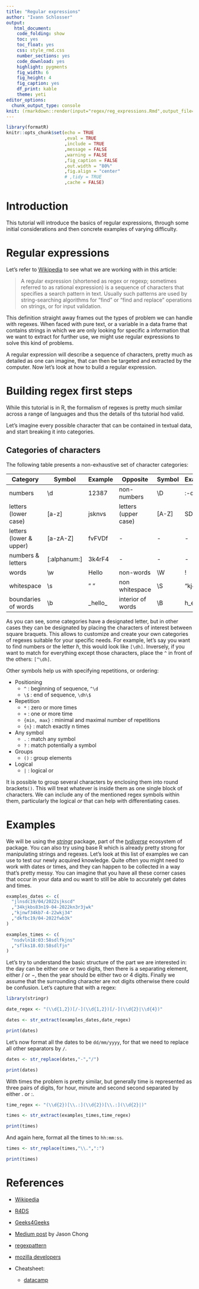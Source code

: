 ```yaml
---
title: "Regular expressions"
author: "Ivann Schlosser"
output: 
   html_document: 
    code_folding: show
    toc: yes
    toc_float: yes
    css: style_rmd.css
    number_sections: yes
    code_download: yes
    highlight: pygments
    fig_width: 6
    fig_height: 4
    fig_caption: yes
    df_print: kable
    theme: yeti
editor_options: 
  chunk_output_type: console
knit: (rmarkdown::render(input="regex/reg_expressions.Rmd",output_file="index.html"))
---
```


```r

library(formatR)
knitr::opts_chunk$set(echo = TRUE
                      ,eval = TRUE
                      ,include = TRUE
                      ,message = FALSE
                      ,warning = FALSE
                      ,fig_caption = FALSE
                      ,out.width = "80%"
                      ,fig.align = "center"
                      # ,tidy = TRUE
                      ,cache = FALSE)

```
# Introduction

This tutorial will introduce the basics of regular expressions, through some initial considerations and then concrete examples of varying difficulty. 


# Regular expressions

Let's refer to [Wikipedia](https://en.wikipedia.org/wiki/Regular_expression) to see what we are working with in this article: 

> A regular expression (shortened as regex or regexp; sometimes referred to as rational expression) is a sequence of characters that specifies a search pattern in text. Usually such patterns are used by string-searching algorithms for "find" or "find and replace" operations on strings, or for input validation.

This definition straight away frames out the types of problem we can handle with regexes. When faced with pure text, or a variable in a data frame that contains strings in which we are only looking for specific a information that we want to extract for further use, we might use regular expressions to solve this kind of problems. 

A regular expression will describe a sequence of characters, pretty much as detailed as one can imagine, that can then be targeted and extracted by the computer. Now let's look at how to build a regular expression. 

# Building regex first steps

While this tutorial is in R, the formalism of regexes is pretty much similar across a range of languages and thus the details of ths tutorial hod valid.

Let's imagine every possible character that can be contained in textual data, and start breaking it into categories. 

## Categories of characters

The following table presents a non-exhaustive set of character categories:


| Category                	| Symbol       	| Example   	| Opposite             	| Symbol 	| Example   	|
|-------------------------	|--------------	|-----------	|----------------------	|--------	|-----------	|
| numbers                 	|      \\d     	|   12387   	| non-numbers          	|   \\D  	|   :-dfv*  	|
| letters (lower case)    	|     [a-z]    	|   jsknvs  	| letters (upper case) 	|  [A-Z] 	|   SDFVM   	|
| letters (lower & upper) 	|   [a-zA-Z]   	|   fvFVDf  	| -                    	|    -   	|     -     	|
| numbers & letters       	| [:alphanum:] 	|   3k4rF4  	| -                    	|    -   	|     -     	|
| words                   	|      \\w     	|   Hello   	| non-words            	|   \\W  	|     !     	|
| whitespace              	|      \\s     	|    " "    	| non whitespace       	|   \\S  	|  "kj4&n"  	|
| boundaries of words     	|      \\b     	| \_hello\_ 	| interior of words    	|   \\B  	| h_e_l_l_o 	|

As you can see, some categories have a designated letter, but in other cases they can be designated by placing the characters of interest between square braquets. This allows to customize and create your own categories of regexes suitable for your specific needs. For example, let's say you want to find numbers or the letter *h*, this would look like `[\dh]`. Inversely, if you want to match for everything except those characters, place the `^` in front of the others: `[^\dh]`.

Other symbols help us with specifying repetitions, or ordering: 

* Positioning 
  + `^` : beginning of sequence, `^\d`
  + `\$` : end of sequence, `\dh\$`
* Repetition
  + `*` : zero or more times
  + `+` : one or more time
  + `{min, max}` : minimal and maximal number of repetitions
  + `{n}` : match exactly n times
* Any symbol
  + `.` : match any symbol
  + `?` : match potentially a symbol
* Groups
  + `()` : group elements
* Logical
  + `|` : logical or

It is possible to group several characters by enclosing them into round brackets`()`. This will treat whatever is inside them as one single block of characters. We can include any of the mentioned regex symbols within them, particularly the logical _or_ that can help with differentiating cases. 



# Examples

We will be using the [*stringr*](https://stringr.tidyverse.org) package, part of the [*tydiverse*](https://www.tidyverse.org) ecosystem of package. You can also try using base R which is already pretty strong for manipulating strings and regexes. 
Let's look at this list of examples we can use to test our newly acquired knowledge. Quite often you might need to work with dates or times, and they can happen to be collected in a way that's pretty messy. You can imagine that you have all these corner cases that occur in your data and ou want to still be able to accurately get dates and times.

```r

examples_dates <- c(
  "jlnsdc19/04/2022sjkscd"
  ,"34kjkbs83n19-04-2022kn3r3jwk"
  ,"kjnwf34kb7-4-22wkj34"
  ,"dkfbc19/04-2022fwb3k"
)

examples_times <- c(
  "nsdvln18:03:58sdlfkjns"
  ,"sflks18.03:58sdlfjn"
)

```

Let's try to understand the basic structure of the part we are interested in: 
the day can be either one or two digits, then there is a separating element, either $/$ or $-$, then the year should be either two or 4 digits. Finally we assume that the surrounding character are not digits otherwise there could be confusion. Let's capture that with a regex:

```r

library(stringr)

date_regex <- "(\\d{1,2})[/-](\\d{1,2})[/-](\\d{2}|\\d{4})"

dates <- str_extract(examples_dates,date_regex)

print(dates)
```
Let's now format all the dates to be `dd/mm/yyyy`, for that we need to replace all other separators by `/`.


```r

dates <- str_replace(dates,"-","/")

print(dates)

```

With times the problem is pretty similar, but generally time is represented as three pairs of digits, for hour, minute and second second separated by either $.$ or $:$. 


```r

time_regex <- "(\\d{2})[\\.:](\\d{2})[\\.:](\\d{2}|)"

times <- str_extract(examples_times,time_regex)

print(times)

```
And again here, format all the times to `hh:mm:ss`. 

```r

times <- str_replace(times,"\\.",":")

print(times)

```


# References


+ [Wikipedia](https://en.wikipedia.org/wiki/Regular_expression)
+ [R4DS](https://r4ds.had.co.nz/strings.html#matching-patterns-with-regular-expressions)
+ [Geeks4Geeks](https://www.geeksforgeeks.org/write-regular-expressions/)
+ [Medium post](https://towardsdatascience.com/regular-expressions-clearly-explained-with-examples-822d76b037b4) by Jason Chong

+ [regexpattern](https://regexpattern.com/regular-expression-cheatsheet/)
+ [mozilla developers](https://developer.mozilla.org/en-US/docs/Web/JavaScript/Guide/Regular_Expressions/Cheatsheet)
+ Cheatsheet: 
  - [datacamp](https://res.cloudinary.com/dyd911kmh/image/upload/v1665049611/Marketing/Blog/Regular_Expressions_Cheat_Sheet.pdf)




